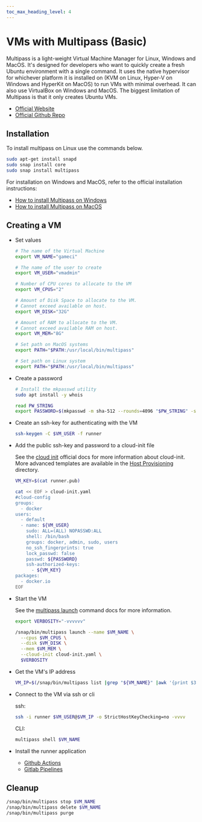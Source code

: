 ```yaml
---
toc_max_heading_level: 4
---
```


# VMs with Multipass (Basic)

Multipass is a light-weight Virtual Machine Manager for Linux, Windows and MacOS. It's designed for
developers who want to quickly create a fresh Ubuntu environment with a single command. It uses the
native hypervisor for whichever platform it is installed on (KVM on Linux, Hyper-V on Windows and
HyperKit on MacOS) to run VMs with minimal overhead. It can also use VirtualBox on Windows and
MacOS. The biggest limitation of Multipass is that it only creates Ubuntu VMs.

- [Official Website](https://multipass.run/)
- [Official Github Repo](https://github.com/canonical/multipass)

## Installation

To install multipass on Linux use the commands below.

```bash
sudo apt-get install snapd
sudo snap install core
sudo snap install multipass
```

For installation on Windows and MacOS, refer to the official installation instructions:

- [How to install Multipass on Windows](https://multipass.run/docs/installing-on-windows)
- [How to install Multipass on MacOS](https://multipass.run/docs/installing-on-macos)

## Creating a VM

- Set values

  ```bash
  # The name of the Virtual Machine
  export VM_NAME="gameci"

  # The name of the user to create
  export VM_USER="vmadmin"

  # Number of CPU cores to allocate to the VM
  export VM_CPUS="2"

  # Amount of Disk Space to allocate to the VM.
  # Cannot exceed available on host.
  export VM_DISK="32G"

  # Amount of RAM to allocate to the VM.
  # Cannot exceed available RAM on host.
  export VM_MEM="8G"

  # Set path on MacOS systems
  export PATH="$PATH:/usr/local/bin/multipass"

  # Set path on Linux system
  export PATH="$PATH:/usr/local/bin/multipass"
  ```

- Create a password

  ```bash
  # Install the mkpasswd utility
  sudo apt install -y whois

  read PW_STRING
  export PASSWORD=$(mkpasswd -m sha-512 --rounds=4096 "$PW_STRING" -s "saltsaltlettuce")
  ```

- Create an ssh-key for authenticating with the VM

  ```bash
  ssh-keygen -C $VM_USER -f runner
  ```

- Add the public ssh-key and password to a cloud-init file

  See the [cloud init](https://cloudinit.readthedocs.io/en/latest/topics/examples.html) official
  docs for more information about cloud-init. More advanced templates are available in the
  [Host Provisioning](../04-host-provisioning/03-cloud-init.mdx) directory.

  ```bash
  VM_KEY=$(cat runner.pub)

  cat << EOF > cloud-init.yaml
  #cloud-config
  groups:
    - docker
  users:
    - default
    - name: ${VM_USER}
      sudo: ALL=(ALL) NOPASSWD:ALL
      shell: /bin/bash
      groups: docker, admin, sudo, users
      no_ssh_fingerprints: true
      lock_passwd: false
      passwd: ${PASSWORD}
      ssh-authorized-keys:
        - ${VM_KEY}
  packages:
    - docker.io
  EOF
  ```

- Start the VM

  See the [multipass launch](https://multipass.run/docs/launch-command) command docs for more
  information.

  ```bash
  export VERBOSITY="-vvvvvv"

  /snap/bin/multipass launch --name $VM_NAME \
    --cpus $VM_CPUS \
    --disk $VM_DISK \
    --mem $VM_MEM \
    --cloud-init cloud-init.yaml \
    $VERBOSITY
  ```

- Get the VM's IP address

  ```bash
  VM_IP=$(/snap/bin/multipass list |grep "${VM_NAME}" |awk '{print $3}')
  ```

- Connect to the VM via ssh or cli

  ssh:

  ```bash
  ssh -i runner $VM_USER@$VM_IP -o StrictHostKeyChecking=no -vvvv
  ```

  CLI:

  ```bash
  multipass shell $VM_NAME
  ```

- Install the runner application

  - [Github Actions](../05-runner-application-installation/02-github-actions.mdx)
  - [Gitlab Pipelines](../05-runner-application-installation/01-gitlab-pipelines.mdx)

## Cleanup

```bash
/snap/bin/multipass stop $VM_NAME
/snap/bin/multipass delete $VM_NAME
/snap/bin/multipass purge
```
